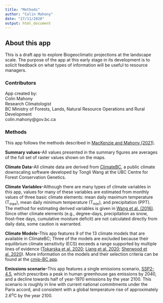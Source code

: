 ```yaml
---
title: "Methods"
author: "Colin Mahony"
date: "27/11/2020"
output: html_document
---
```


## About this app

This is a draft app to explore Biogeoclimatic projections at the landscape scale. The purpose of the app at this early stage in its development is to solicit feedback on what types of information will be useful to resource managers. 

### Contributors
App created by:<br>
Colin Mahony<br>
Research Climatologist<br>
BC Ministry of Forests, Lands, Natural Resource Operations and Rural Development<br>
colin.mahony@gov.bc.ca

### Methods

This app follows the methods described in [MacKenzie and Mahony (2021)](https://www.researchgate.net/profile/Colin_Mahony/publication/345634719_An_ecological_approach_to_climate_change-informed_tree_species_selection_for_reforestation/links/5fa98d28a6fdcc062420460a/An-ecological-approach-to-climate-change-informed-tree-species-selection-for-reforestation.pdf). 

**Summary values**--All values presented in the summary figures are averages of the full set of raster values shown on the maps. 

**Climate Data**--All climate data are derived from [ClimateBC](http://climatebc.ca/), a public climate downscaling software developed by Tongli Wang at the UBC Centre for Forest Conservation Genetics. 

**Climate Variables**--Although there are many types of climate variables in this app, values for many of these variables are estimated from monthly values of three basic climate elements: mean daily maximum temperature (T<sub>max</sub>), mean daily minimum temperature (T<sub>min</sub>), and precipitation (PPT). The method for estimating derived variables is given in [Wang et al. (2016)](https://journals.plos.org/plosone/article?id=10.1371/journal.pone.0156720). Since other climate elements (e.g., degree-days, precipitation as snow, frost-free days, cumulative moisture deficit) are not calculated directly from daily data, some caution is warranted. 

**Climate Models**--This app features 9 of the 13 climate models that are available in ClimateBC; Three of the models are excluded because their equilibrium climate sensitivity (ECS) exceeds a range supported by multiple lines of evidence (<a href="https://advances.sciencemag.org/content/advances/6/12/eaaz9549.full.pdf" target="_blank">Tokarska et al. 2020</a>; <a href="https://agupubs.onlinelibrary.wiley.com/doi/epdf/10.1029/2019GL086757" target="_blank">Liang et al. 2020</a>; <a href="https://agupubs.onlinelibrary.wiley.com/doi/abs/10.1029/2019RG000678?fbclid=IwAR0RaslfRZtPcbi_RjZS3wnHWralh0GuoMyJ9NSbgAOOezP0VyTHgrfdlrs" target="_blank">Sherwood et al. 2020</a>). More information on the models and their selection criteria can be found at the <a href='https://bcgov-env.shinyapps.io/cmip6-BC/' target='_blank'>cmip-BC app</a>. 

**Emissions scenario**--This app features a single emissions scenario, <a href="https://www.carbonbrief.org/explainer-how-shared-socioeconomic-pathways-explore-future-climate-change" target="_blank">SSP2-4.5</a>, which prescribes a peak in human greenhouse gas emissions by 2040, and a decline towards half of year-1970 emissions by the year 2100. This scenario is roughly in line with current national commitments under the Paris accord, and consistent with a global temperature rise of approximately 2.6<sup>o</sup>C by the year 2100. 


